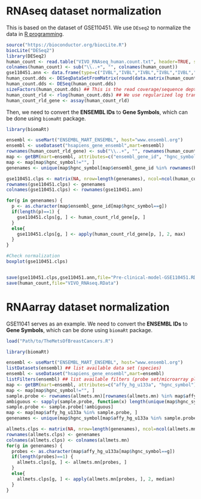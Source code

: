 # RNAseq dataset normalization

This is based on the dataset of GSE110451. We use `DEseq2` to normalize the data in [R programming](https://www.r-project.org/).

```{r}
source("https://bioconductor.org/biocLite.R")
biocLite("DESeq2")
library(DESeq2)
human_count <- read.table("VIVO_RNAseq_human.count.txt", header=TRUE, sep="\t", row.names=1)
colnames(human_count) <- sub("\\..+", "", colnames(human_count))
gse110451.ann <- data.frame(type=c("IVBL","IVBL","IVBL","IVBL","IVBL","IVBL","IVBL","IVBL","Orth","Orth","Orth","Orth","Orth","Orth","Orth"),row.names=colnames(human_count))
human_count.dds <- DESeqDataSetFromMatrix(round(data.matrix(human_count)), colData=gse110451.ann, design=~ type)
human_count.dds <- DESeq(human_count.dds)
sizeFactors(human_count.dds) ## This is the read coverage/sequence depth for each sample
human_count_rld <- rlog(human_count.dds) ## We use regularized log transformation (rld)
human_count_rld_gene <- assay(human_count_rld)
```

Then, we need to convert the **ENSEMBL IDs** to **Gene Symbols**, which can be done using `biomaRt` package.

```{r}
library(biomaRt)

ensembl <- useMart("ENSEMBL_MART_ENSEMBL", host="www.ensembl.org")
ensembl <- useDataset("hsapiens_gene_ensembl",mart=ensembl)
rownames(human_count_rld_gene) <- sub("\\..+", "", rownames(human_count_rld_gene))
map <- getBM(mart=ensembl, attributes=c("ensembl_gene_id", "hgnc_symbol"), filters="ensembl_gene_id", values=rownames(human_count_rld_gene))
map <- map[map$hgnc_symbol!="", ]
genenames <- unique(map$hgnc_symbol[map$ensembl_gene_id %in% rownames(human_count_rld_gene)])

gse110451.clps <- matrix(NA, nrow=length(genenames), ncol=ncol(human_count_rld_gene))
rownames(gse110451.clps) <- genenames
colnames(gse110451.clps) <- rownames(gse110451.ann)

for(g in genenames) {
  p <- as.character(map$ensembl_gene_id[map$hgnc_symbol==g])
  if(length(p)==1) {
    gse110451.clps[g, ] <- human_count_rld_gene[p, ]
  }
  else{
    gse110451.clps[g, ] <- apply(human_count_rld_gene[p, ], 2, max)
  }
}

#Check normalization
boxplot(gse110451.clps)


save(gse110451.clps,gse110451.ann,file="Pre-clinical-model-GSE110451.RData")
save(human_count,file="VIVO_RNAseq.RData")
```
# RNAarray dataset normalization
GSE11041 serves as an example.
We need to convert the **ENSEMBL IDs** to **Gene Symbols**, which can be done using `biomaRt` package.

```{r}
load("Path/to/TheMetsOfBreastCancers.R")

library(biomaRt)

ensembl <- useMart("ENSEMBL_MART_ENSEMBL", host="www.ensembl.org")
listDatasets(ensembl) ## list available data set (species)
ensembl <- useDataset("hsapiens_gene_ensembl",mart=ensembl)
listFilters(ensembl) ## list available filters (probe set/microarray platform)
map <- getBM(mart=ensembl, attributes=c("affy_hg_u133a", "hgnc_symbol"), filters="affy_hg_u133a", values=rownames(allmets.mn))
map <- map[map$hgnc_symbol!="", ]
sample.probe <- rownames(allmets.mn)[rownames(allmets.mn) %in% map$affy_hg_u133a]
ambiguous <- sapply(sample.probe, function(x) length(unique(map$hgnc_symbol[map$affy_hg_u133a==x]))>1) ## remove probes that map to multiple genes
sample.probe <- sample.probe[!ambiguous]
map <- map[map$affy_hg_u133a %in% sample.probe, ]
genenames <- unique(map$hgnc_symbol[map$affy_hg_u133a %in% sample.probe])

allmets.clps <- matrix(NA, nrow=length(genenames), ncol=ncol(allmets.mn))
rownames(allmets.clps) <- genenames
colnames(allmets.clps) <- colnames(allmets.mn)
for(g in genenames) {
  probes <- as.character(map$affy_hg_u133a[map$hgnc_symbol==g])
  if(length(probes)==1) {
    allmets.clps[g, ] <- allmets.mn[probes, ]
  }
  else{
    allmets.clps[g, ] <- apply(allmets.mn[probes, ], 2, median)
  }
}
```
